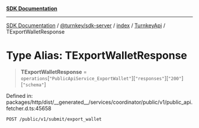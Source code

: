 [**SDK Documentation**](../../../../../../README.mdx)

***

[SDK Documentation](../../../../../../packages.mdx) / [@turnkey/sdk-server](../../../../README.mdx) / [index](../../../README.mdx) / [TurnkeyApi](../README.mdx) / TExportWalletResponse

# Type Alias: TExportWalletResponse

> **TExportWalletResponse** = `operations`\[`"PublicApiService_ExportWallet"`\]\[`"responses"`\]\[`"200"`\]\[`"schema"`\]

Defined in: packages/http/dist/\_\_generated\_\_/services/coordinator/public/v1/public\_api.fetcher.d.ts:45658

`POST /public/v1/submit/export_wallet`
